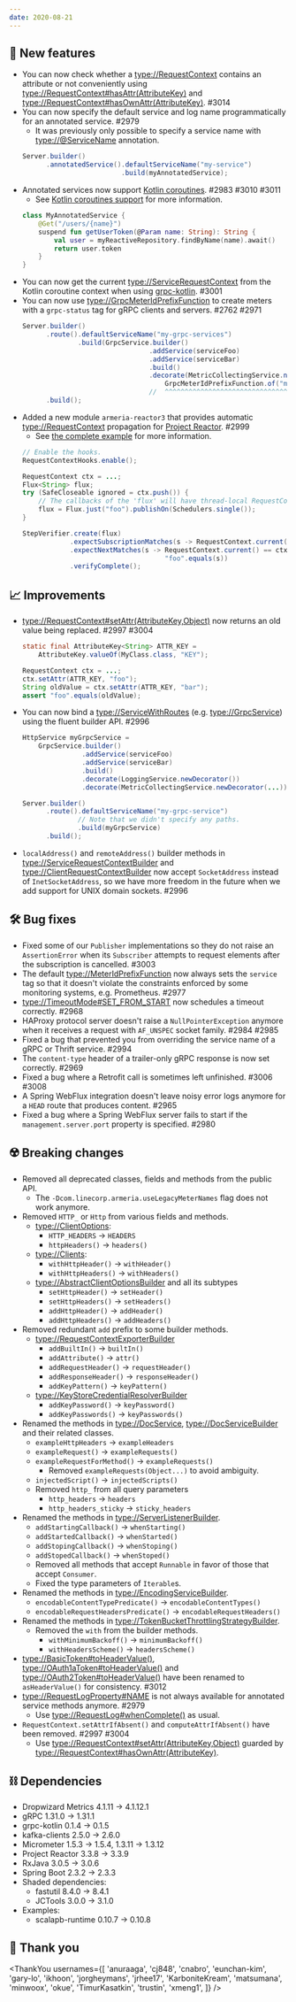 ```yaml
---
date: 2020-08-21
---
```


## 🌟 New features

- You can now check whether a <type://RequestContext> contains an attribute or not conveniently using
  <type://RequestContext#hasAttr(AttributeKey)> and <type://RequestContext#hasOwnAttr(AttributeKey)>. #3014
- You can now specify the default service and log name programmatically for an annotated service. #2979
  - It was previously only possible to specify a service name with <type://@ServiceName> annotation.
  ```java
  Server.builder()
        .annotatedService().defaultServiceName("my-service")
                           .build(myAnnotatedService);
  ```
- Annotated services now support [Kotlin coroutines](https://kotlinlang.org/docs/reference/coroutines-overview.html).
  #2983 #3010 #3011
  - See [Kotlin coroutines support](/docs/server-annotated-service#kotlin-coroutines-support) for more
    information.
  ```kotlin
  class MyAnnotatedService {
      @Get("/users/{name}")
      suspend fun getUserToken(@Param name: String): String {
          val user = myReactiveRepository.findByName(name).await()
          return user.token
      }
  }
  ```
- You can now get the current <type://ServiceRequestContext> from the Kotlin coroutine context when using
  [grpc-kotlin](https://github.com/grpc/grpc-kotlin). #3001
- You can now use <type://GrpcMeterIdPrefixFunction> to create meters with a `grpc-status` tag for gRPC clients
  and servers. #2762 #2971
  ```java
  Server.builder()
        .route().defaultServiceName("my-grpc-services")
                .build(GrpcService.builder()
                                  .addService(serviceFoo)
                                  .addService(serviceBar)
                                  .build()
                                  .decorate(MetricCollectingService.newDecorator(
                                      GrpcMeterIdPrefixFunction.of("my.grpc.svcs"))))
                                  //  ^^^^^^^^^^^^^^^^^^^^^^^^^^^^^^^^^^^^^^^^^^^^
        .build();
  ```
- Added a new module `armeria-reactor3` that provides automatic <type://RequestContext> propagation for
  [Project Reactor](https://projectreactor.io/). #2999
  - See [the complete example](https://github.com/line/armeria-examples/tree/master/context-propagation/reactor)
    for more information.
  ```java
  // Enable the hooks.
  RequestContextHooks.enable();

  RequestContext ctx = ...;
  Flux<String> flux;
  try (SafeCloseable ignored = ctx.push()) {
      // The callbacks of the 'flux' will have thread-local RequestContext set.
      flux = Flux.just("foo").publishOn(Schedulers.single());
  }

  StepVerifier.create(flux)
              .expectSubscriptionMatches(s -> RequestContext.current() == ctx)
              .expectNextMatches(s -> RequestContext.current() == ctx &&
                                      "foo".equals(s))
              .verifyComplete();
  ```

## 📈 Improvements

- <type://RequestContext#setAttr(AttributeKey,Object)> now returns an old value being replaced. #2997 #3004
  ```java
  static final AttributeKey<String> ATTR_KEY =
      AttributeKey.valueOf(MyClass.class, "KEY");

  RequestContext ctx = ...;
  ctx.setAttr(ATTR_KEY, "foo");
  String oldValue = ctx.setAttr(ATTR_KEY, "bar");
  assert "foo".equals(oldValue);
  ```
- You can now bind a <type://ServiceWithRoutes> (e.g. <type://GrpcService>) using the fluent builder API. #2996
  ```java
  HttpService myGrpcService =
      GrpcService.builder()
                 .addService(serviceFoo)
                 .addService(serviceBar)
                 .build()
                 .decorate(LoggingService.newDecorator())
                 .decorate(MetricCollectingService.newDecorator(...))

  Server.builder()
        .route().defaultServiceName("my-grpc-service")
                // Note that we didn't specify any paths.
                .build(myGrpcService)
        .build();
  ```
- `localAddress()` and `remoteAddress()` builder methods in <type://ServiceRequestContextBuilder> and
  <type://ClientRequestContextBuilder> now accept `SocketAddress` instead of `InetSocketAddress`, so we have
  more freedom in the future when we add support for UNIX domain sockets. #2996

## 🛠️ Bug fixes

- Fixed some of our `Publisher` implementations so they do not raise an `AssertionError` when its `Subscriber`
  attempts to request elements after the subscription is cancelled. #3003
- The default <type://MeterIdPrefixFunction> now always sets the `service` tag so that it doesn't violate the
  constraints enforced by some monitoring systems, e.g. Prometheus. #2977
- <type://TimeoutMode#SET_FROM_START> now schedules a timeout correctly. #2968
- HAProxy protocol server doesn't raise a `NullPointerException` anymore when it receives a request with
  `AF_UNSPEC` socket family. #2984 #2985
- Fixed a bug that prevented you from overriding the service name of a gRPC or Thrift service. #2994
- The `content-type` header of a trailer-only gRPC response is now set correctly. #2969
- Fixed a bug where a Retrofit call is sometimes left unfinished. #3006 #3008
- A Spring WebFlux integration doesn't leave noisy error logs anymore for a `HEAD` route that produces
  content. #2965
- Fixed a bug where a Spring WebFlux server fails to start if the `management.server.port` property is
  specified. #2980

## ☢️ Breaking changes

- Removed all deprecated classes, fields and methods from the public API.
  - The `-Dcom.linecorp.armeria.useLegacyMeterNames` flag does not work anymore.
- Removed `HTTP_` or `Http` from various fields and methods.
  - <type://ClientOptions>:
    - `HTTP_HEADERS` → `HEADERS`
    - `httpHeaders()` → `headers()`
  - <type://Clients>:
    - `withHttpHeader()` → `withHeader()`
    - `withHttpHeaders()` → `withHeaders()`
  - <type://AbstractClientOptionsBuilder> and all its subtypes
    - `setHttpHeader()` → `setHeader()`
    - `setHttpHeaders()` → `setHeaders()`
    - `addHttpHeader()` → `addHeader()`
    - `addHttpHeaders()` → `addHeaders()`
- Removed redundant `add` prefix to some builder methods.
  - <type://RequestContextExporterBuilder>
    - `addBuiltIn()` → `builtIn()`
    - `addAttribute()` → `attr()`
    - `addRequestHeader()` → `requestHeader()`
    - `addResponseHeader()` → `responseHeader()`
    - `addKeyPattern()` → `keyPattern()`
  - <type://KeyStoreCredentialResolverBuilder>
    - `addKeyPassword()` → `keyPassword()`
    - `addKeyPasswords()` → `keyPasswords()`
- Renamed the methods in <type://DocService>, <type://DocServiceBuilder> and their related classes.
  - `exampleHttpHeaders` → `exampleHeaders`
  - `exampleRequest()` → `exampleRequests()`
  - `exampleRequestForMethod()` → `exampleRequests()`
    - Removed `exampleRequests(Object...)` to avoid ambiguity.
  - `injectedScript()` → `injectedScripts()`
  - Removed `http_` from all query parameters
    - `http_headers` → `headers`
    - `http_headers_sticky` → `sticky_headers`
- Renamed the methods in <type://ServerListenerBuilder>.
  - `addStartingCallback()` → `whenStarting()`
  - `addStartedCallback()` → `whenStarted()`
  - `addStopingCallback()` → `whenStoping()`
  - `addStopedCallback()` → `whenStoped()`
  - Removed all methods that accept `Runnable` in favor of those that
    accept `Consumer`.
  - Fixed the type parameters of `Iterable`s.
- Renamed the methods in <type://EncodingServiceBuilder>.
  - `encodableContentTypePredicate()` → `encodableContentTypes()`
  - `encodableRequestHeadersPredicate()` → `encodableRequestHeaders()`
- Renamed the methods in <type://TokenBucketThrottlingStrategyBuilder>.
  - Removed the `with` from the builder methods.
    - `withMinimumBackoff()` → `minimumBackoff()`
    - `withHeadersScheme()` → `headersScheme()`
- <type://BasicToken#toHeaderValue()>, <type://OAuth1aToken#toHeaderValue()> and <type://OAuth2Token#toHeaderValue()>
  have been renamed to `asHeaderValue()` for consistency. #3012
- <type://RequestLogProperty#NAME> is not always available for annotated service methods anymore. #2979
  - Use <type://RequestLog#whenComplete()> as usual.
- `RequestContext.setAttrIfAbsent()` and `computeAttrIfAbsent()` have been removed. #2997 #3004
  - Use <type://RequestContext#setAttr(AttributeKey,Object)> guarded by <type://RequestContext#hasOwnAttr(AttributeKey)>.

## ⛓ Dependencies

- Dropwizard Metrics 4.1.11 → 4.1.12.1
- gRPC 1.31.0 → 1.31.1
- grpc-kotlin 0.1.4 → 0.1.5
- kafka-clients 2.5.0 → 2.6.0
- Micrometer 1.5.3 → 1.5.4, 1.3.11 → 1.3.12
- Project Reactor 3.3.8 → 3.3.9
- RxJava 3.0.5 → 3.0.6
- Spring Boot 2.3.2 → 2.3.3
- Shaded dependencies:
  - fastutil 8.4.0 → 8.4.1
  - JCTools 3.0.0 → 3.1.0
- Examples:
  - scalapb-runtime 0.10.7 → 0.10.8

## 🙇 Thank you

<ThankYou
  usernames={[
    'anuraaga',
    'cj848',
    'cnabro',
    'eunchan-kim',
    'gary-lo',
    'ikhoon',
    'jorgheymans',
    'jrhee17',
    'KarboniteKream',
    'matsumana',
    'minwoox',
    'okue',
    'TimurKasatkin',
    'trustin',
    'xmeng1',
  ]}
/>
